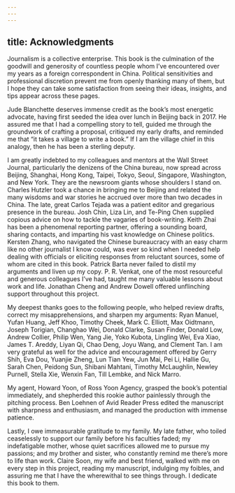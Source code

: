 ```yaml
---
---
---
```

title: Acknowledgments
---




Journalism is a collective enterprise. This book is the culmination of the goodwill and generosity of countless people whom I’ve encountered over my years as a foreign correspondent in China. Political sensitivities and professional discretion prevent me from openly thanking many of them, but I hope they can take some satisfaction from seeing their ideas, insights, and tips appear across these pages.

Jude Blanchette deserves immense credit as the book’s most energetic advocate, having first seeded the idea over lunch in Beijing back in 2017. He assured me that I had a compelling story to tell, guided me through the groundwork of crafting a proposal, critiqued my early drafts, and reminded me that “it takes a village to write a book.” If I am the village chief in this analogy, then he has been a sterling deputy.

I am greatly indebted to my colleagues and mentors at the Wall Street Journal, particularly the denizens of the China bureau, now spread across Beijing, Shanghai, Hong Kong, Taipei, Tokyo, Seoul, Singapore, Washington, and New York. They are the newsroom giants whose shoulders I stand on. Charles Hutzler took a chance in bringing me to Beijing and related the many wisdoms and war stories he accrued over more than two decades in China. The late, great Carlos Tejada was a patient editor and gregarious presence in the bureau. Josh Chin, Liza Lin, and Te-Ping Chen supplied copious advice on how to tackle the vagaries of book-writing. Keith Zhai has been a phenomenal reporting partner, offering a sounding board, sharing contacts, and imparting his vast knowledge on Chinese politics. Kersten Zhang, who navigated the Chinese bureaucracy with an easy charm like no other journalist I know could, was ever so kind when I needed help dealing with officials or eliciting responses from reluctant sources, some of whom are cited in this book. Patrick Barta never failed to distil my arguments and liven up my copy. P. R. Venkat, one of the most resourceful and generous colleagues I’ve had, taught me many valuable lessons about work and life. Jonathan Cheng and Andrew Dowell offered unflinching support throughout this project.

My deepest thanks goes to the following people, who helped review drafts, correct my misapprehensions, and sharpen my arguments: Ryan Manuel, Yufan Huang, Jeff Khoo, Timothy Cheek, Mark C. Elliott, Max Oidtmann, Joseph Torigian, Changhao Wei, Donald Clarke, Susan Finder, Donald Low, Andrew Collier, Philip Wen, Yang Jie, Yoko Kubota, Lingling Wei, Eva Xiao, James T. Areddy, Liyan Qi, Chao Deng, Joyu Wang, and Clement Tan. I am very grateful as well for the advice and encouragement offered by Gerry Shih, Eva Dou, Yuanjie Zheng, Lun Tian Yew, Jun Mai, Pei Li, Hallie Gu, Sarah Chen, Peidong Sun, Shibani Mahtani, Timothy McLaughlin, Newley Purnell, Stella Xie, Wenxin Fan, Till Lembke, and Nick Marro.

My agent, Howard Yoon, of Ross Yoon Agency, grasped the book’s potential immediately, and shepherded this rookie author painlessly through the pitching process. Ben Loehnen of Avid Reader Press edited the manuscript with sharpness and enthusiasm, and managed the production with immense patience.

Lastly, I owe immeasurable gratitude to my family. My late father, who toiled ceaselessly to support our family before his faculties faded; my indefatigable mother, whose quiet sacrifices allowed me to pursue my passions; and my brother and sister, who constantly remind me there’s more to life than work. Claire Soon, my wife and best friend, walked with me on every step in this project, reading my manuscript, indulging my foibles, and assuring me that I have the wherewithal to see things through. I dedicate this book to them.